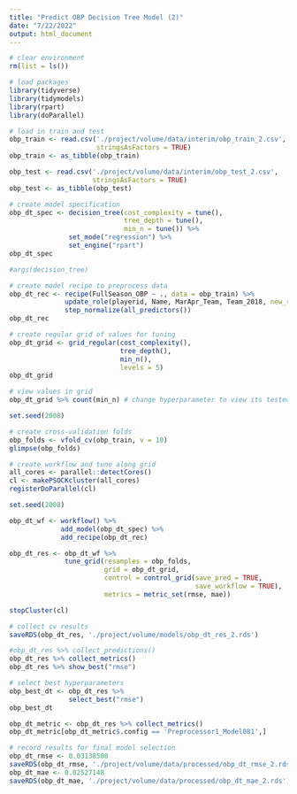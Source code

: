 ```yaml
---
title: "Predict OBP Decision Tree Model (2)"
date: "7/22/2022"
output: html_document
---
```


```r
# clear environment
rm(list = ls())

# load packages
library(tidyverse)
library(tidymodels)
library(rpart)
library(doParallel)
```

```r
# load in train and test
obp_train <- read.csv('./project/volume/data/interim/obp_train_2.csv', 
                      stringsAsFactors = TRUE)
obp_train <- as_tibble(obp_train)

obp_test <- read.csv('./project/volume/data/interim/obp_test_2.csv', 
                     stringsAsFactors = TRUE)
obp_test <- as_tibble(obp_test)
```

```r
# create model specification
obp_dt_spec <- decision_tree(cost_complexity = tune(),
                             tree_depth = tune(),
                             min_n = tune()) %>%
               set_mode("regression") %>%
               set_engine("rpart")
obp_dt_spec

#args(decision_tree)
```

```r
# create model recipe to preprocess data
obp_dt_rec <- recipe(FullSeason_OBP ~ ., data = obp_train) %>%
              update_role(playerid, Name, MarApr_Team, Team_2018, new_role = "ID") %>%
              step_normalize(all_predictors())
obp_dt_rec
```

```r
# create regular grid of values for tuning
obp_dt_grid <- grid_regular(cost_complexity(),
                            tree_depth(),
                            min_n(),
                            levels = 5)
obp_dt_grid
```

```r
# view values in grid
obp_dt_grid %>% count(min_n) # change hyperparameter to view its tested values
```

```r
set.seed(2008)

# create cross-validation folds
obp_folds <- vfold_cv(obp_train, v = 10)
glimpse(obp_folds)
```

```r
# create workflow and tune along grid
all_cores <- parallel::detectCores()
cl <- makePSOCKcluster(all_cores)
registerDoParallel(cl)

set.seed(2008)

obp_dt_wf <- workflow() %>%
             add_model(obp_dt_spec) %>%
             add_recipe(obp_dt_rec)

obp_dt_res <- obp_dt_wf %>%
              tune_grid(resamples = obp_folds,
                        grid = obp_dt_grid,
                        control = control_grid(save_pred = TRUE,
                                               save_workflow = TRUE),
                        metrics = metric_set(rmse, mae))

stopCluster(cl)
```

```r
# collect cv results
saveRDS(obp_dt_res, './project/volume/models/obp_dt_res_2.rds')

#obp_dt_res %>% collect_predictions()
obp_dt_res %>% collect_metrics()
obp_dt_res %>% show_best("rmse")
```

```r
# select best hyperparameters
obp_best_dt <- obp_dt_res %>%
               select_best("rmse")
obp_best_dt
```

```r
obp_dt_metric <- obp_dt_res %>% collect_metrics()
obp_dt_metric[obp_dt_metric$.config == 'Preprocessor1_Model081',]
```

```r
# record results for final model selection
obp_dt_rmse <- 0.03138508
saveRDS(obp_dt_rmse, './project/volume/data/processed/obp_dt_rmse_2.rds')
obp_dt_mae <- 0.02527148
saveRDS(obp_dt_mae, './project/volume/data/processed/obp_dt_mae_2.rds')
```

